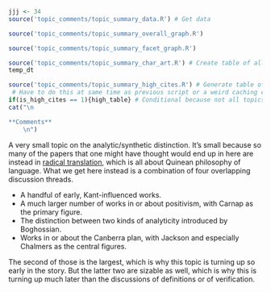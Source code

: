 ```r
jjj <- 34
source('topic_comments/topic_summary_data.R') # Get data
```

```r
source('topic_comments/topic_summary_overall_graph.R')
```

```r
source('topic_comments/topic_summary_facet_graph.R')
```

```r
source('topic_comments/topic_summary_char_art.R') # Create table of all articles in topic
temp_dt
```

```r
source('topic_comments/topic_summary_high_cites.R') # Generate table of highly cited articles. 
 # Have to do this at same time as previous script or a weird caching error occurs.
if(is_high_cites == 1){high_table} # Conditional because not all topics have high cites
cat("\n

**Comments**
	\n")
```

A very small topic on the analytic/synthetic distinction. It's small because so many of the papers that one might have thought would end up in here are instead in [radical translation](#topic60), which is all about Quinean philosophy of language. What we get here instead is a combination of four overlapping discussion threads.

- A handful of early, Kant-influenced works.
- A much larger number of works in or about positivism, with Carnap as the primary figure.
- The distinction between two kinds of analyticity introduced by Boghossian.
- Works in or about the Canberra plan, with Jackson and especially Chalmers as the central figures.

The second of those is the largest, which is why this topic is turning up so early in the story. But the latter two are sizable as well, which is why this is turning up much later than the discussions of definitions or of verification.
